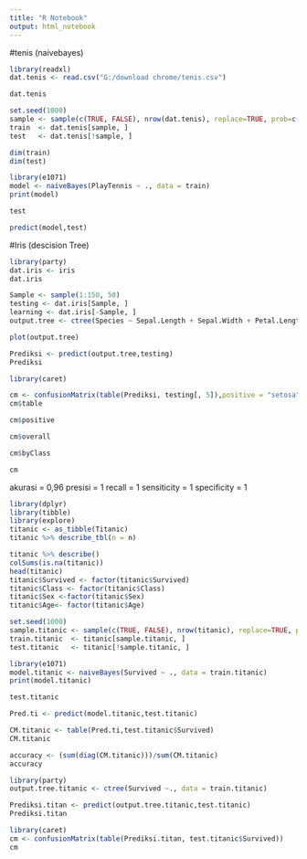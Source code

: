---
title: "R Notebook"
output: html_notebook
---


#tenis (naivebayes)
```{r}
library(readxl)
dat.tenis <- read.csv("G:/download chrome/tenis.csv")
```

```{r}
dat.tenis
```

```{r}
set.seed(1000)
sample <- sample(c(TRUE, FALSE), nrow(dat.tenis), replace=TRUE, prob=c(0.7,0.3))
train  <- dat.tenis[sample, ]
test   <- dat.tenis[!sample, ]

dim(train)
dim(test)

```


```{r}
library(e1071)
model <- naiveBayes(PlayTennis ~ ., data = train)
print(model)
```

```{r}
test
```


```{r}
predict(model,test)
```


#Iris (descision Tree)
```{r}
library(party)
dat.iris <- iris
dat.iris
```

```{r}
Sample <- sample(1:150, 50)
testing <- dat.iris[Sample, ]
learning <- dat.iris[-Sample, ]
output.tree <- ctree(Species ~ Sepal.Length + Sepal.Width + Petal.Length + Petal.Width, data = learning)
```

```{r}
plot(output.tree)
```

```{r}
Prediksi <- predict(output.tree,testing)
Prediksi
```


```{r}
library(caret)
```

```{r}
cm <- confusionMatrix(table(Prediksi, testing[, 5]),positive = "setosa")
cm$table
```

```{r}
cm$positive
```
```{r}
cm$overall
```

```{r}
cm$byClass
```

```{r}
cm
```

akurasi = 0,96
presisi = 1
recall = 1
sensiticity = 1
specificity = 1




```{r}
library(dplyr)
library(tibble)
library(explore)
titanic <- as_tibble(Titanic)
titanic %>% describe_tbl(n = n)
```

```{r}
titanic %>% describe()
colSums(is.na(titanic))
head(titanic)
titanic$Survived <- factor(titanic$Survived)
titanic$Class <- factor(titanic$Class)
titanic$Sex <-factor(titanic$Sex)
titanic$Age<- factor(titanic$Age)
```

```{r}
set.seed(1000)
sample.titanic <- sample(c(TRUE, FALSE), nrow(titanic), replace=TRUE, prob=c(0.7,0.3))
train.titanic  <- titanic[sample.titanic, ]
test.titanic   <- titanic[!sample.titanic, ]
```

```{r}
library(e1071)
model.titanic <- naiveBayes(Survived ~ ., data = train.titanic)
print(model.titanic)
```

```{r}
test.titanic
```

```{r}
Pred.ti <- predict(model.titanic,test.titanic)
```

```{r}
CM.titanic <- table(Pred.ti,test.titanic$Survived)
CM.titanic 
```

```{r}
accuracy <- (sum(diag(CM.titanic)))/sum(CM.titanic)
accuracy
```

```{r}
library(party)
output.tree.titanic <- ctree(Survived ~., data = train.titanic)
```

```{r}
Prediksi.titan <- predict(output.tree.titanic,test.titanic)
Prediksi.titan
```

```{r}
library(caret)
cm <- confusionMatrix(table(Prediksi.titan, test.titanic$Survived))
cm
```

